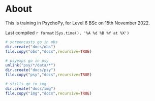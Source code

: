 # About {.unnumbered}

This is training in PsychoPy, for Level 6 BSc on 15th November 2022.

Last compiled `r format(Sys.time(), '%A %d %B %Y at %X')`

```r
# screencasts go in obs
dir.create("docs/obs")
file.copy("obs","docs",recursive=TRUE)

# psyexps go in psy
unlink("psy/*/data/*")
dir.create("docs/psy")
file.copy("psy","docs",recursive=TRUE)

# stills go in img
dir.create("docs/img")
file.copy("img","docs",recursive=TRUE)
```

